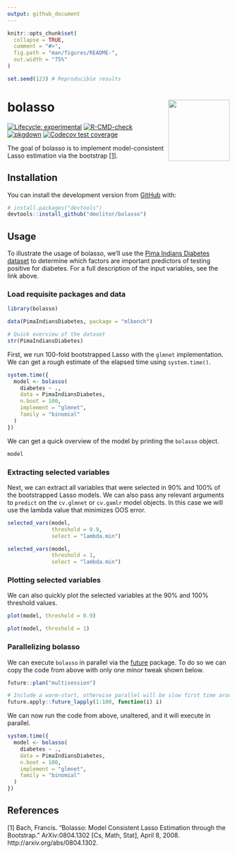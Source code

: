 ```yaml
---
output: github_document
---
```


<!-- README.md is generated from README.Rmd. Please edit that file -->

```r
knitr::opts_chunk$set(
  collapse = TRUE,
  comment = "#>",
  fig.path = "man/figures/README-",
  out.width = "75%"
)

set.seed(123) # Reproducible results
```

# bolasso <a href='https://dmolitor.github.io/bolasso/'><img src='man/figures/logo.png' align="right" height="139" /></a>

<!-- badges: start -->
[![Lifecycle: experimental](https://img.shields.io/badge/lifecycle-experimental-orange.svg)](https://lifecycle.r-lib.org/articles/stages.html#experimental)
[![R-CMD-check](https://github.com/dmolitor/bolasso/workflows/R-CMD-check/badge.svg)](https://github.com/dmolitor/bolasso/actions)
[![pkgdown](https://github.com/dmolitor/bolasso/workflows/pkgdown/badge.svg)](https://github.com/dmolitor/bolasso/actions)
[![Codecov test coverage](https://codecov.io/gh/dmolitor/bolasso/branch/main/graph/badge.svg)](https://app.codecov.io/gh/dmolitor/bolasso?branch=main)
<!-- badges: end -->

The goal of bolasso is to implement model-consistent Lasso estimation via the 
bootstrap [[1]](#1).

## Installation

You can install the development version from [GitHub](https://github.com/) with:

``` r
# install.packages("devtools")
devtools::install_github("dmolitor/bolasso")
```
## Usage

To illustrate the usage of bolasso, we'll use the 
[Pima Indians Diabetes dataset](http://math.furman.edu/~dcs/courses/math47/R/library/mlbench/html/PimaIndiansDiabetes.html)
to determine which factors are important predictors of testing positive
for diabetes. For a full description of the input variables, see the link above.

### Load requisite packages and data

```r
library(bolasso)

data(PimaIndiansDiabetes, package = "mlbench")

# Quick overview of the dataset
str(PimaIndiansDiabetes)
```

First, we run 100-fold bootstrapped Lasso with the `glmnet` implementation. We
can get a rough estimate of the elapsed time using `system.time()`.

```r
system.time({
  model <- bolasso(
    diabetes ~ .,
    data = PimaIndiansDiabetes,
    n.boot = 100, 
    implement = "glmnet",
    family = "binomial"
  )
})
```

We can get a quick overview of the model by printing the `bolasso` object.
```r
model
```

### Extracting selected variables

Next, we can extract all variables that were selected in 90% and 100% of the 
bootstrapped Lasso models. We can also pass any relevant arguments to `predict`
on the `cv.glmnet` or `cv.gamlr` model objects. In this case we will use the
lambda value that minimizes OOS error.

```r
selected_vars(model,
              threshold = 0.9,
              select = "lambda.min")

selected_vars(model,
              threshold = 1,
              select = "lambda.min")
```

### Plotting selected variables

We can also quickly plot the selected variables at the 90% and 100% threshold
values.

```r
plot(model, threshold = 0.9)

plot(model, threshold = 1)
```

### Parallelizing bolasso

We can execute `bolasso` in parallel via the 
[future](https://cran.r-project.org/web/packages/future/index.html) package. To
do so we can copy the code from above with only one minor tweak shown below.

```r
future::plan("multisession")
```

```r
# Include a warm-start, otherwise parallel will be slow first time around
future.apply::future_lapply(1:100, function(i) i)
```

We can now run the code from above, unaltered, and it will execute in parallel.

```r
system.time({
  model <- bolasso(
    diabetes ~ .,
    data = PimaIndiansDiabetes,
    n.boot = 100, 
    implement = "glmnet",
    family = "binomial"
  )
})
```

## References

<a id="1">[1]</a> Bach, Francis. “Bolasso: Model Consistent Lasso Estimation 
through the Bootstrap.” ArXiv:0804.1302 [Cs, Math, Stat], April 8, 2008. 
http://arxiv.org/abs/0804.1302.
